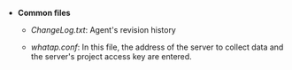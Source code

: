 - **Common files**

  - *ChangeLog.txt*: Agent's revision history

  - *whatap.conf*: In this file, the address of the server to collect data and the server's project access key are entered.  
